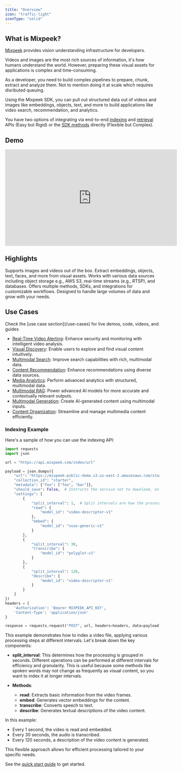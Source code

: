 ```yaml
---
title: "Overview"
icon: "traffic-light"
iconType: "solid"
---
```


## What is Mixpeek?

[Mixpeek](https://mixpeek.com) provides vision understanding infrastructure for developers.

Videos and images are the most rich sources of information, it's how humans understand the world. However, preparing these visual assets for applications is complex and time-consuming.

As a developer, you need to build complex pipelines to prepare, chunk, extract and analyze them. Not to mention doing it at scale which requires disributed queuing.

Using the Mixpeek SDK, you can pull out structured data out of videos and images like embeddings, objects, text, and more to build applications like video search, recommendation, and analytics.

You have two options of integrating via end-to-end [indexing](/api-documentation/index/url) and [retrieval](/api-documentation/search/url) APIs (Easy but Rigid) or the [SDK methods](/api-documentation/understand) directly (Flexible but Complex).

## Demo

<iframe
  width="560"
  height="315"
  src="https://www.youtube.com/embed/wta3uQCvC28?si=nlWrkUS-ePTyYiNY"
  title="YouTube video player"
  frameborder="0"
  allow="accelerometer; autoplay; clipboard-write; encrypted-media; gyroscope; picture-in-picture; web-share"
  referrerpolicy="strict-origin-when-cross-origin"
  allowfullscreen
></iframe>

## Highlights

<CardGroup cols={2}>
  <Card title="Multimodal" icon="layer-group">
    Supports images and videos out of the box. Extract embeddings, objects,
    text, faces, and more from visual assets.
  </Card>
  <Card title="Storage Agnostic" icon="database">
    Works with various data sources including object storage e.g., AWS S3,
    real-time streams (e.g., RTSP), and databases.
  </Card>
  <Card title="Flexible" icon="puzzle-piece">
    Offers multiple methods, SDKs, and integrations for customizable workflows.
  </Card>
  <Card title="Scalable" icon="chart-line">
    Designed to handle large volumes of data and grow with your needs.
  </Card>
</CardGroup>

## Use Cases

<Note>
  Check the [use case section](/use-cases) for live demos, code, videos, and
  guides
</Note>

- [Real-Time Video Alerting](/use-cases/video-alerting): Enhance security and monitoring with intelligent video analysis.
- [Visual Discovery](/use-cases/visual-discovery): Enable users to explore and find visual content intuitively.
- [Multimodal Search](/use-cases/multimodal-search): Improve search capabilities with rich, multimodal data.
- [Content Recommendation](/use-cases/content-recommendation): Enhance recommendations using diverse data sources.
- [Media Analytics](/use-cases/media-analytics): Perform advanced analytics with structured, multimodal data.
- [Multimodal RAG](/use-cases/multimodal-rag): Power advanced AI models for more accurate and contextually relevant outputs.
- [Multimodal Generation](/use-cases/multimodal-generation): Create AI-generated content using multimodal inputs.
- [Content Organization](/use-cases/content-organization): Streamline and manage multimedia content efficiently.

### Indexing Example

Here's a sample of how you can use the indexing API:

```python
import requests
import json

url = "https://api.mixpeek.com/index/url"

payload = json.dumps({
    "url": "https://mixpeek-public-demo.s3.us-east-2.amazonaws.com/starter/jurassic_bunny.mp4",
    "collection_id": "starter",
    "metadata": {"foo": ["foo", "bar"]},
    "should_save": False,  # Instructs the service not to download, only do this if the file is immutable
    "settings": [
        {
            "split_interval": 1,  # Split intervals are how the processing is grouped (seconds)
            "read": {
                "model_id": "video-descriptor-v1"
            },
            "embed": {
                "model_id": "vuse-generic-v1"
            }
        },
        {
            "split_interval": 30,
            "transcribe": {
                "model_id": "polyglot-v1"
            }
        },
        {
            "split_interval": 120,
            "describe": {
                "model_id": "video-descriptor-v1"
            }
        }
    ]
})
headers = {
    'Authorization': 'Bearer MIXPEEK_API_KEY',
    'Content-Type': 'application/json'
}

response = requests.request("POST", url, headers=headers, data=payload)
```

This example demonstrates how to index a video file, applying various processing steps at different intervals. Let's break down the key components:

- **split_interval**: This determines how the processing is grouped in seconds. Different operations can be performed at different intervals for efficiency and granularity. This is useful because some methods like spoken words may not change as frequently as visual content, so you want to index it at longer intervals.

- **Methods**:
  - **read**: Extracts basic information from the video frames.
  - **embed**: Generates vector embeddings for the content.
  - **transcribe**: Converts speech to text.
  - **describe**: Generates textual descriptions of the video content.

In this example:

- Every 1 second, the video is read and embedded.
- Every 30 seconds, the audio is transcribed.
- Every 120 seconds, a description of the video content is generated.

This flexible approach allows for efficient processing tailored to your specific needs.

See the [quick start guide](/introduction/quickstart) to get started.
